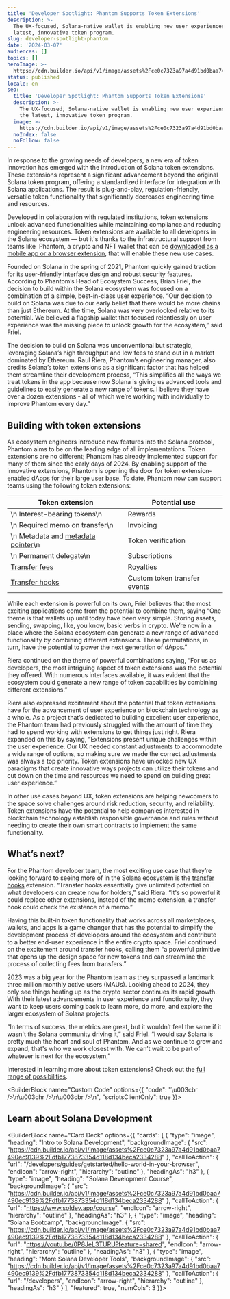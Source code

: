 ```yaml
---
title: 'Developer Spotlight: Phantom Supports Token Extensions'
description: >-
  The UX-focused, Solana-native wallet is enabling new user experiences with the
  latest, innovative token program.
slug: developer-spotlight-phantom
date: '2024-03-07'
audiences: []
topics: []
heroImage: >-
  https://cdn.builder.io/api/v1/image/assets%2Fce0c7323a97a4d91bd0baa7490ec9139%2F02f1e84bba9c4d0ea4e4e43a40c854e1
status: published
locale: en
seo:
  title: 'Developer Spotlight: Phantom Supports Token Extensions'
  description: >-
    The UX-focused, Solana-native wallet is enabling new user experiences with
    the latest, innovative token program.
  image: >-
    https://cdn.builder.io/api/v1/image/assets%2Fce0c7323a97a4d91bd0baa7490ec9139%2F02f1e84bba9c4d0ea4e4e43a40c854e1
  noIndex: false
  noFollow: false
---
```


In response to the growing needs of developers, a new era of token innovation has emerged with the introduction of Solana token extensions. These extensions represent a significant advancement beyond the original Solana token program, offering a standardized interface for integration with Solana applications. The result is plug-and-play, regulation-friendly, versatile token functionality that significantly decreases engineering time and resources.

Developed in collaboration with regulated institutions, token extensions unlock advanced functionalities while maintaining compliance and reducing engineering resources. Token extensions are available to all developers in the Solana ecosystem — but it's thanks to the infrastructural support from teams like  Phantom, a crypto and NFT wallet that can be [downloaded as a mobile app or a browser extension](https://phantom.app/download), that will enable these new use cases. 

Founded on Solana in the spring of 2021, Phantom quickly gained traction for its user-friendly interface design and robust security features. According to Phantom’s Head of Ecosystem Success, Brian Friel, the decision to build within the Solana ecosystem was focused on a combination of a simple, best-in-class user experience. “Our decision to build on Solana was due to our early belief that there would be more chains than just Ethereum. At the time, Solana was very overlooked relative to its potential. We believed a flagship wallet that focused relentlessly on user experience was the missing piece to unlock growth for the ecosystem,” said Friel. 

The decision to build on Solana was unconventional but strategic, leveraging Solana’s high throughput and low fees to stand out in a market dominated by Ethereum. Raul Riera, Phantom’s engineering manager, also credits Solana’s token extensions as a significant factor that has helped them streamline their development process, “This simplifies all the ways we treat tokens in the app because now Solana is giving us advanced tools and guidelines to easily generate a new range of tokens. I believe they have over a dozen extensions - all of which we’re working with individually to improve Phantom every day.”

## Building with token extensions

As ecosystem engineers introduce new features into the Solana protocol, Phantom aims to be on the leading edge of all implementations. Token extensions are no different; Phantom has already implemented support for many of them since the early days of 2024. By enabling support of the innovative extensions, Phantom is opening the door for token extension-enabled dApps for their large user base. To date, Phantom now can support teams using the following token extensions:


| Token extension                                                                                                     | Potential use                |
| ------------------------------------------------------------------------------------------------------------------- | ---------------------------- |
| \n        Interest-bearing tokens\n                                                                                 | Rewards                      |
| \n        Required memo on transfer\n                                                                               | Invoicing                    |
| \n        Metadata and [metadata pointer](https://solana.com/developers/guides/token-extensions/metadata-pointer)\n | Token verification           |
| \n        Permanent delegate\n                                                                                      | Subscriptions                |
| [Transfer fees](https://solana.com/developers/guides/token-extensions/transfer-fee)                                 | Royalties                    |
| [Transfer hooks](https://solana.com/developers/guides/token-extensions/transfer-hook)                               | Custom token transfer events |


While each extension is powerful on its own, Friel believes that the most exciting applications come from the potential to combine them, saying “One theme is that wallets up until today have been very simple. Storing assets, sending, swapping, like, you know, basic verbs in crypto. We’re now in a place where the Solana ecosystem can generate a new range of advanced functionality by combining different extensions. These permutations, in turn, have the potential to power the next generation of dApps.” 

Riera continued on the theme of powerful combinations saying, “For us as developers, the most intriguing aspect of token extensions was the potential they offered. With numerous interfaces available, it was evident that the ecosystem could generate a new range of token capabilities by combining different extensions.”

Riera also expressed excitement about the potential that token extensions have for the advancement of user experience on blockchain technology as a whole. As a project that’s dedicated to building excellent user experience, the Phantom team had previously struggled with the amount of time they had to spend working with extensions to get things just right. Riera expanded on this by saying, “Extensions present unique challenges within the user experience. Our UX needed constant adjustments to accommodate a wide range of options, so making sure we made the correct adjustments was always a top priority. Token extensions have unlocked new UX paradigms that create innovative ways projects can utilize their tokens and cut down on the time and resources we need to spend on building great user experience.”

In other use cases beyond UX, token extensions are helping newcomers to the space solve challenges around risk reduction, security, and reliability. Token extensions have the potential to help companies interested in blockchain technology establish responsible governance and rules without needing to create their own smart contracts to implement the same functionality.

## What’s next?

For the Phantom developer team, the most exciting use case that they’re looking forward to seeing more of in the Solana ecosystem is the [transfer hooks](https://solana.com/developers/guides/token-extensions/getting-started#transfer-hooks) extension. “Transfer hooks essentially give unlimited potential on what developers can create now for holders,” said Riera. “It's so powerful it could replace other extensions, instead of the memo extension, a transfer hook could check the existence of a memo.” 

Having this built-in token functionality that works across all marketplaces, wallets, and apps is a game changer that has the potential to simplify the development process of developers around the ecosystem and contribute to a better end-user experience in the entire crypto space. Friel continued on the excitement around transfer hooks, calling them “a powerful primitive that opens up the design space for new tokens and can streamline the process of collecting fees from transfers.”

2023 was a big year for the Phantom team as they surpassed a landmark three million monthly active users (MAUs). Looking ahead to 2024, they only see things heating up as the crypto sector continues its rapid growth. With their latest advancements in user experience and functionality, they want to keep users coming back to learn more, do more, and explore the larger ecosystem of Solana projects. 

“In terms of success, the metrics are great, but it wouldn’t feel the same if it wasn't the Solana community driving it,” said Friel. “I would say Solana is pretty much the heart and soul of Phantom. And as we continue to grow and expand, that's who we work closest with. We can’t wait to be part of whatever is next for the ecosystem,” 

Interested in learning more about token extensions? Check out the [full range of possibilities](https://solana.com/solutions/token-extensions).

<BuilderBlock name="Custom Code" options={{
  "code": "\u003cbr />\n\u003chr />\n\u003cbr />\n",
  "scriptsClientOnly": true
}}>

</BuilderBlock>

## Learn about Solana Development

<BuilderBlock name="Card Deck" options={{
  "cards": [
    {
      "type": "image",
      "heading": "Intro to Solana Development",
      "backgroundImage": {
        "src": "https://cdn.builder.io/api/v1/image/assets%2Fce0c7323a97a4d91bd0baa7490ec9139%2Fdfb1773873354d118d134beca2334288"
      },
      "callToAction": {
        "url": "/developers/guides/getstarted/hello-world-in-your-browser",
        "endIcon": "arrow-right",
        "hierarchy": "outline"
      },
      "headingAs": "h3"
    },
    {
      "type": "image",
      "heading": "Solana Development Course",
      "backgroundImage": {
        "src": "https://cdn.builder.io/api/v1/image/assets%2Fce0c7323a97a4d91bd0baa7490ec9139%2Fdfb1773873354d118d134beca2334288"
      },
      "callToAction": {
        "url": "https://www.soldev.app/course",
        "endIcon": "arrow-right",
        "hierarchy": "outline"
      },
      "headingAs": "h3"
    },
    {
      "type": "image",
      "heading": "Solana Bootcamp",
      "backgroundImage": {
        "src": "https://cdn.builder.io/api/v1/image/assets%2Fce0c7323a97a4d91bd0baa7490ec9139%2Fdfb1773873354d118d134beca2334288"
      },
      "callToAction": {
        "url": "https://youtu.be/0P8JeL3TURU?feature=shared",
        "endIcon": "arrow-right",
        "hierarchy": "outline"
      },
      "headingAs": "h3"
    },
    {
      "type": "image",
      "heading": "More Solana Developer Tools",
      "backgroundImage": {
        "src": "https://cdn.builder.io/api/v1/image/assets%2Fce0c7323a97a4d91bd0baa7490ec9139%2Fdfb1773873354d118d134beca2334288"
      },
      "callToAction": {
        "url": "/developers",
        "endIcon": "arrow-right",
        "hierarchy": "outline"
      },
      "headingAs": "h3"
    }
  ],
  "featured": true,
  "numCols": 3
}}>

</BuilderBlock>
